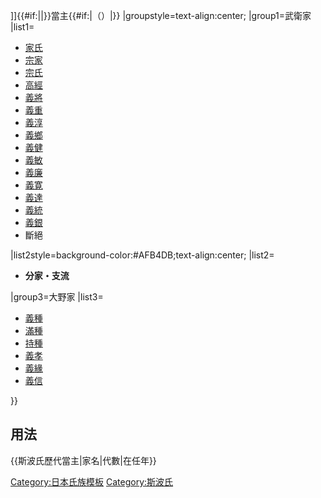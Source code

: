 {{Navbox
|bodyclass=hlist

|name=斯波氏歷代當主
|title=[[file:Nanatsu-wari Maru ni Ni-hiki inverted.svg|20px|丸之內二引紋]][[斯波氏|{{#if:{{{1|}}}|{{{1|}}}|斯波氏}}]]{{#if:{{{2|}}}|{{{2|}}}|}}當主{{#if:{{{3|}}}|（{{{3|}}}）|}}
|groupstyle=text-align:center;
|group1=武衛家
|list1=
*[[足利家氏|家氏]]
*[[斯波宗家|宗家]]
*[[斯波宗氏|宗氏]]
*[[斯波高經|高經]]
*[[斯波義將|義將]]
*[[斯波義重|義重]]
*[[斯波義淳|義淳]]
*[[斯波義鄉|義鄉]]
*[[斯波義健|義健]]
*[[斯波義敏|義敏]]
*[[斯波義廉|義廉]]
*[[斯波義寛|義寛]]
*[[斯波義達|義達]]
*[[斯波義統|義統]]
*[[斯波義銀|義銀]]
*斷絕
|list2style=background-color:#AFB4DB;text-align:center;
|list2=
*'''分家・支流'''
|group3=大野家
|list3=
*[[斯波義種|義種]]
*[[斯波滿種|滿種]]
*[[斯波持種|持種]]
*[[斯波義孝|義孝]]
*[[斯波義緣|義緣]]
*[[斯波義信 (大野家)|義信]]
}}<noinclude>
==用法==
<nowiki>{{斯波氏歷代當主|家名|代數|在任年}}</nowiki>
[[Category:日本氏族模板]]
[[Category:斯波氏]]
</noinclude>